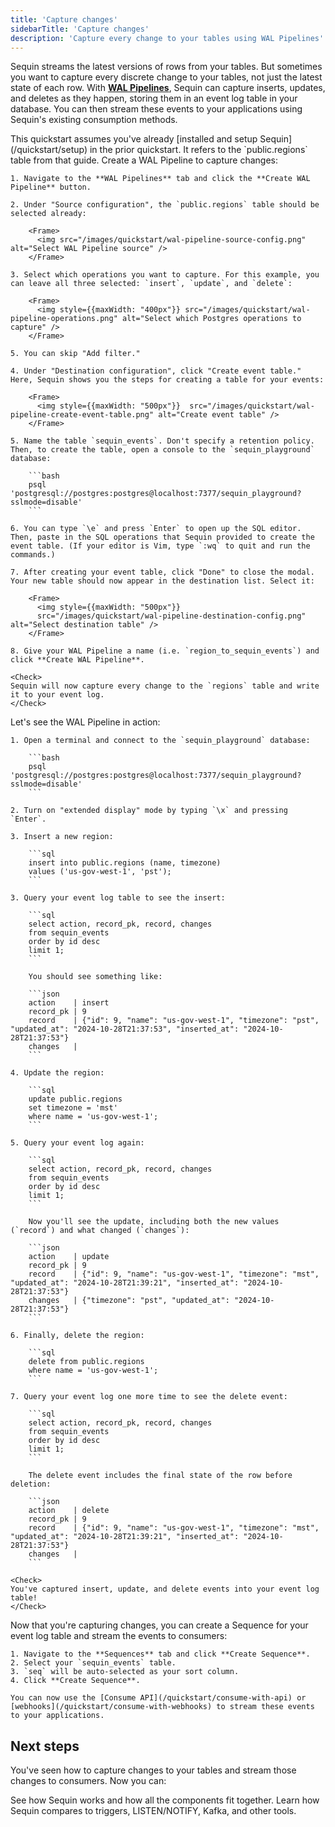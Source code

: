 ```yaml
---
title: 'Capture changes'
sidebarTitle: 'Capture changes'
description: 'Capture every change to your tables using WAL Pipelines'
---
```


Sequin streams the latest versions of rows from your tables. But sometimes you want to capture every discrete change to your tables, not just the latest state of each row. With [**WAL Pipelines**](/capture-changes/wal-pipelines), Sequin can capture inserts, updates, and deletes as they happen, storing them in an event log table in your database. You can then stream these events to your applications using Sequin's existing consumption methods.

<Info>
This quickstart assumes you've already [installed and setup Sequin](/quickstart/setup) in the prior quickstart. It refers to the `public.regions` table from that guide.
</Info>

<Steps titleSize="h2">
  <Step title="Create a WAL Pipeline" icon="list">
    Create a WAL Pipeline to capture changes:

    1. Navigate to the **WAL Pipelines** tab and click the **Create WAL Pipeline** button.

    2. Under "Source configuration", the `public.regions` table should be selected already:

        <Frame>
          <img src="/images/quickstart/wal-pipeline-source-config.png" alt="Select WAL Pipeline source" />
        </Frame>

    3. Select which operations you want to capture. For this example, you can leave all three selected: `insert`, `update`, and `delete`:

        <Frame>
          <img style={{maxWidth: "400px"}} src="/images/quickstart/wal-pipeline-operations.png" alt="Select which Postgres operations to capture" />
        </Frame>

    5. You can skip "Add filter."

    4. Under "Destination configuration", click "Create event table." Here, Sequin shows you the steps for creating a table for your events:

        <Frame>
          <img style={{maxWidth: "500px"}}  src="/images/quickstart/wal-pipeline-create-event-table.png" alt="Create event table" />
        </Frame>

    5. Name the table `sequin_events`. Don't specify a retention policy. Then, to create the table, open a console to the `sequin_playground` database:

        ```bash
        psql 'postgresql://postgres:postgres@localhost:7377/sequin_playground?sslmode=disable'
        ```

    6. You can type `\e` and press `Enter` to open up the SQL editor. Then, paste in the SQL operations that Sequin provided to create the event table. (If your editor is Vim, type `:wq` to quit and run the commands.)

    7. After creating your event table, click "Done" to close the modal. Your new table should now appear in the destination list. Select it:

        <Frame>
          <img style={{maxWidth: "500px"}} 
          src="/images/quickstart/wal-pipeline-destination-config.png" alt="Select destination table" />
        </Frame>

    8. Give your WAL Pipeline a name (i.e. `region_to_sequin_events`) and click **Create WAL Pipeline**.

    <Check>
    Sequin will now capture every change to the `regions` table and write it to your event log.
    </Check>
  </Step>

  <Step title="Make some changes" icon="play">
    Let's see the WAL Pipeline in action:

    1. Open a terminal and connect to the `sequin_playground` database:

        ```bash
        psql 'postgresql://postgres:postgres@localhost:7377/sequin_playground?sslmode=disable'
        ```

    2. Turn on "extended display" mode by typing `\x` and pressing `Enter`.

    3. Insert a new region:

        ```sql
        insert into public.regions (name, timezone) 
        values ('us-gov-west-1', 'pst');
        ```

    3. Query your event log table to see the insert:

        ```sql
        select action, record_pk, record, changes 
        from sequin_events 
        order by id desc 
        limit 1;
        ```

        You should see something like:

        ```json
        action    | insert
        record_pk | 9
        record    | {"id": 9, "name": "us-gov-west-1", "timezone": "pst", "updated_at": "2024-10-28T21:37:53", "inserted_at": "2024-10-28T21:37:53"}
        changes   |
        ```

    4. Update the region:

        ```sql
        update public.regions 
        set timezone = 'mst' 
        where name = 'us-gov-west-1';
        ```

    5. Query your event log again:

        ```sql
        select action, record_pk, record, changes 
        from sequin_events 
        order by id desc 
        limit 1;
        ```

        Now you'll see the update, including both the new values (`record`) and what changed (`changes`):

        ```json
        action    | update
        record_pk | 9
        record    | {"id": 9, "name": "us-gov-west-1", "timezone": "mst", "updated_at": "2024-10-28T21:39:21", "inserted_at": "2024-10-28T21:37:53"}
        changes   | {"timezone": "pst", "updated_at": "2024-10-28T21:37:53"}
        ```

    6. Finally, delete the region:

        ```sql
        delete from public.regions 
        where name = 'us-gov-west-1';
        ```

    7. Query your event log one more time to see the delete event:

        ```sql
        select action, record_pk, record, changes 
        from sequin_events 
        order by id desc 
        limit 1;
        ```

        The delete event includes the final state of the row before deletion:

        ```json
        action    | delete
        record_pk | 9
        record    | {"id": 9, "name": "us-gov-west-1", "timezone": "mst", "updated_at": "2024-10-28T21:39:21", "inserted_at": "2024-10-28T21:37:53"}
        changes   |
        ```

    <Check>
    You've captured insert, update, and delete events into your event log table!
    </Check>
  </Step>

  <Step title="Stream your events" icon="arrow-right">
    Now that you're capturing changes, you can create a Sequence for your event log table and stream the events to consumers:

    1. Navigate to the **Sequences** tab and click **Create Sequence**.
    2. Select your `sequin_events` table.
    3. `seq` will be auto-selected as your sort column.
    4. Click **Create Sequence**.

    You can now use the [Consume API](/quickstart/consume-with-api) or [webhooks](/quickstart/consume-with-webhooks) to stream these events to your applications.
  </Step>
</Steps>

## Next steps

You've seen how to capture changes to your tables and stream those changes to consumers. Now you can:

<CardGroup cols={1}>
  <Card title="Learn more about how Sequin works" icon="book-open" href="/how-sequin-works">
    See how Sequin works and how all the components fit together.
  </Card>
  <Card title="Compare Sequin to other tools" icon="list-check" href="/compare">
    Learn how Sequin compares to triggers, LISTEN/NOTIFY, Kafka, and other tools.
  </Card>
</CardGroup>